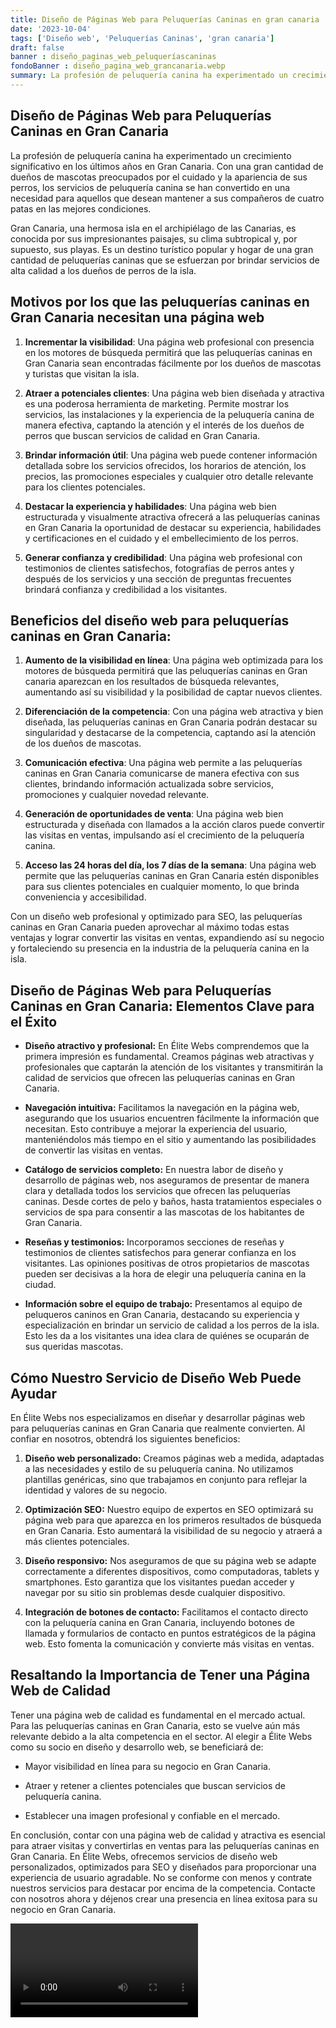 ```yaml
---
title: Diseño de Páginas Web para Peluquerías Caninas en gran canaria
date: '2023-10-04'
tags: ['Diseño web', 'Peluquerías Caninas', 'gran canaria']
draft: false
banner : diseño_paginas_web_peluqueríascaninas
fondoBanner : diseño_pagina_web_grancanaria.webp
summary: La profesión de peluquería canina ha experimentado un crecimiento significativo en los últimos años en Gran Canaria. Con una gran cantidad de dueños de mascotas preocupados por el cuidado y la apariencia de sus perros, los servicios de peluquería canina se han convertido en una necesidad para aquellos que desean mantener a sus compañeros de cuatro patas en las mejores condiciones.
---
```


## Diseño de Páginas Web para Peluquerías Caninas en Gran Canaria

La profesión de peluquería canina ha experimentado un crecimiento significativo en los últimos años en Gran Canaria. Con una gran cantidad de dueños de mascotas preocupados por el cuidado y la apariencia de sus perros, los servicios de peluquería canina se han convertido en una necesidad para aquellos que desean mantener a sus compañeros de cuatro patas en las mejores condiciones.

Gran Canaria, una hermosa isla en el archipiélago de las Canarias, es conocida por sus impresionantes paisajes, su clima subtropical y, por supuesto, sus playas. Es un destino turístico popular y hogar de una gran cantidad de peluquerías caninas que se esfuerzan por brindar servicios de alta calidad a los dueños de perros de la isla.

## Motivos por los que las peluquerías caninas en Gran Canaria necesitan una página web

1. **Incrementar la visibilidad**: Una página web profesional con presencia en los motores de búsqueda permitirá que las peluquerías caninas en Gran Canaria sean encontradas fácilmente por los dueños de mascotas y turistas que visitan la isla.

2. **Atraer a potenciales clientes**: Una página web bien diseñada y atractiva es una poderosa herramienta de marketing. Permite mostrar los servicios, las instalaciones y la experiencia de la peluquería canina de manera efectiva, captando la atención y el interés de los dueños de perros que buscan servicios de calidad en Gran Canaria.

3. **Brindar información útil**: Una página web puede contener información detallada sobre los servicios ofrecidos, los horarios de atención, los precios, las promociones especiales y cualquier otro detalle relevante para los clientes potenciales.

4. **Destacar la experiencia y habilidades**: Una página web bien estructurada y visualmente atractiva ofrecerá a las peluquerías caninas en Gran Canaria la oportunidad de destacar su experiencia, habilidades y certificaciones en el cuidado y el embellecimiento de los perros.

5. **Generar confianza y credibilidad**: Una página web profesional con testimonios de clientes satisfechos, fotografías de perros antes y después de los servicios y una sección de preguntas frecuentes brindará confianza y credibilidad a los visitantes.

## Beneficios del diseño web para peluquerías caninas en Gran Canaria:

1. **Aumento de la visibilidad en línea**: Una página web optimizada para los motores de búsqueda permitirá que las peluquerías caninas en Gran canaria aparezcan en los resultados de búsqueda relevantes, aumentando así su visibilidad y la posibilidad de captar nuevos clientes.

2. **Diferenciación de la competencia**: Con una página web atractiva y bien diseñada, las peluquerías caninas en Gran Canaria podrán destacar su singularidad y destacarse de la competencia, captando así la atención de los dueños de mascotas.

3. **Comunicación efectiva**: Una página web permite a las peluquerías caninas en Gran Canaria comunicarse de manera efectiva con sus clientes, brindando información actualizada sobre servicios, promociones y cualquier novedad relevante.

4. **Generación de oportunidades de venta**: Una página web bien estructurada y diseñada con llamados a la acción claros puede convertir las visitas en ventas, impulsando así el crecimiento de la peluquería canina.

5. **Acceso las 24 horas del día, los 7 días de la semana**: Una página web permite que las peluquerías caninas en Gran Canaria estén disponibles para sus clientes potenciales en cualquier momento, lo que brinda conveniencia y accesibilidad.

Con un diseño web profesional y optimizado para SEO, las peluquerías caninas en Gran Canaria pueden aprovechar al máximo todas estas ventajas y lograr convertir las visitas en ventas, expandiendo así su negocio y fortaleciendo su presencia en la industria de la peluquería canina en la isla.

<GifSeo />

<Cta />

## Diseño de Páginas Web para Peluquerías Caninas en Gran Canaria: Elementos Clave para el Éxito

- **Diseño atractivo y profesional:** En Élite Webs comprendemos que la primera impresión es fundamental. Creamos páginas web atractivas y profesionales que captarán la atención de los visitantes y transmitirán la calidad de servicios que ofrecen las peluquerías caninas en Gran Canaria.

- **Navegación intuitiva:** Facilitamos la navegación en la página web, asegurando que los usuarios encuentren fácilmente la información que necesitan. Esto contribuye a mejorar la experiencia del usuario, manteniéndolos más tiempo en el sitio y aumentando las posibilidades de convertir las visitas en ventas.

- **Catálogo de servicios completo:** En nuestra labor de diseño y desarrollo de páginas web, nos aseguramos de presentar de manera clara y detallada todos los servicios que ofrecen las peluquerías caninas. Desde cortes de pelo y baños, hasta tratamientos especiales o servicios de spa para consentir a las mascotas de los habitantes de Gran Canaria.

- **Reseñas y testimonios:** Incorporamos secciones de reseñas y testimonios de clientes satisfechos para generar confianza en los visitantes. Las opiniones positivas de otros propietarios de mascotas pueden ser decisivas a la hora de elegir una peluquería canina en la ciudad.

- **Información sobre el equipo de trabajo:** Presentamos al equipo de peluqueros caninos en Gran Canaria, destacando su experiencia y especialización en brindar un servicio de calidad a los perros de la isla. Esto les da a los visitantes una idea clara de quiénes se ocuparán de sus queridas mascotas.

## Cómo Nuestro Servicio de Diseño Web Puede Ayudar

En Élite Webs nos especializamos en diseñar y desarrollar páginas web para peluquerías caninas en Gran Canaria que realmente convierten. Al confiar en nosotros, obtendrá los siguientes beneficios:

1. **Diseño web personalizado:** Creamos páginas web a medida, adaptadas a las necesidades y estilo de su peluquería canina. No utilizamos plantillas genéricas, sino que trabajamos en conjunto para reflejar la identidad y valores de su negocio.

2. **Optimización SEO:** Nuestro equipo de expertos en SEO optimizará su página web para que aparezca en los primeros resultados de búsqueda en Gran Canaria. Esto aumentará la visibilidad de su negocio y atraerá a más clientes potenciales.

3. **Diseño responsivo:** Nos aseguramos de que su página web se adapte correctamente a diferentes dispositivos, como computadoras, tablets y smartphones. Esto garantiza que los visitantes puedan acceder y navegar por su sitio sin problemas desde cualquier dispositivo.

4. **Integración de botones de contacto:** Facilitamos el contacto directo con la peluquería canina en Gran Canaria, incluyendo botones de llamada y formularios de contacto en puntos estratégicos de la página web. Esto fomenta la comunicación y convierte más visitas en ventas.

## Resaltando la Importancia de Tener una Página Web de Calidad

Tener una página web de calidad es fundamental en el mercado actual. Para las peluquerías caninas en Gran Canaria, esto se vuelve aún más relevante debido a la alta competencia en el sector. Al elegir a Élite Webs como su socio en diseño y desarrollo web, se beneficiará de:

- Mayor visibilidad en línea para su negocio en Gran Canaria.

- Atraer y retener a clientes potenciales que buscan servicios de peluquería canina.

- Establecer una imagen profesional y confiable en el mercado.

En conclusión, contar con una página web de calidad y atractiva es esencial para atraer visitas y convertirlas en ventas para las peluquerías caninas en Gran Canaria. En Élite Webs, ofrecemos servicios de diseño web personalizados, optimizados para SEO y diseñados para proporcionar una experiencia de usuario agradable. No se conforme con menos y contrate nuestros servicios para destacar por encima de la competencia. Contacte con nosotros ahora y déjenos crear una presencia en línea exitosa para su negocio en Gran Canaria.

<Video />

<CtaBot job='Peluquerías Caninas' city='gran canaria'/>

<Gmaps query='gran canaria+españa+maps' />